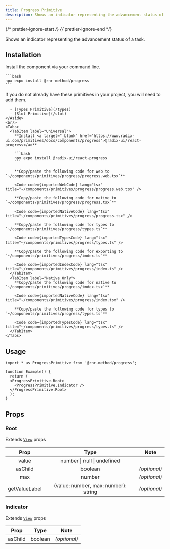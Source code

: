 ```yaml
---
title: Progress Primitive
description: Shows an indicator representing the advancement status of a task.
---
```


{/* prettier-ignore-start */}
{/* prettier-ignore-end */}


Shows an indicator representing the advancement status of a task.

## Installation

<Tabs>
  <TabItem label="NPM">

  Install the component via your command line.

    ```bash
    npx expo install @rnr-method/progress
    ```

  </TabItem>
  <TabItem label="Manual">
    <Aside title="Uses shared primitives">
      If you do not already have these primitives in your project, you will need to add them.

      - [Types Primitive](/types)
      - [Slot Primitive](/slot)
    </Aside>
    <br/>
    <Tabs>
      <TabItem label="Universal">
        **Install <a target="_blank" href="https://www.radix-ui.com/primitives/docs/components/progress">@radix-ui/react-progress</a>**

        ```bash
        npx expo install @radix-ui/react-progress
        ```

        **Copy/paste the following code for web to  `~/components/primitives/progress/progress.web.tsx`**

        <Code code={importedWebCode} lang="tsx" title="~/components/primitives/progress/progress.web.tsx" />

        **Copy/paste the following code for native to  `~/components/primitives/progress/progress.tsx`**

        <Code code={importedNativeCode} lang="tsx" title="~/components/primitives/progress/progress.tsx" />

        **Copy/paste the following code for types to  `~/components/primitives/progress/types.ts`**

        <Code code={importedTypesCode} lang="tsx" title="~/components/primitives/progress/types.ts" />

        **Copy/paste the following code for exporting to  `~/components/primitives/progress/index.ts`**

        <Code code={importedIndexCode} lang="tsx" title="~/components/primitives/progress/index.ts" />
      </TabItem>
      <TabItem label="Native Only">
        **Copy/paste the following code for native to  `~/components/primitives/progress/index.tsx`**

        <Code code={importedNativeCode} lang="tsx" title="~/components/primitives/progress/index.tsx" />

        **Copy/paste the following code for types to  `~/components/primitives/progress/types.ts`**

        <Code code={importedTypesCode} lang="tsx" title="~/components/primitives/progress/types.ts" />
      </TabItem>
    </Tabs>
  </TabItem>
</Tabs>

## Usage

```tsx
import * as ProgressPrimitive from '@rnr-method/progress';

function Example() {
  return (
  <ProgressPrimitive.Root>
    <ProgressPrimitive.Indicator />
  </ProgressPrimitive.Root>
  );
}
```

## Props

### Root

Extends [`View`](https://reactnative.dev/docs/view#props) props

|     Prop      |                 Type                 |     Note     |
| :-----------: | :----------------------------------: | :----------: |
|     value     |     number \| null \| undefined      |              |
|    asChild    |               boolean                | _(optional)_ |
|      max      |                number                | _(optional)_ |
| getValueLabel | (value: number, max: number): string | _(optional)_ |

### Indicator

Extends [`View`](https://reactnative.dev/docs/view#props) props

|  Prop   |  Type   |     Note     |
| :-----: | :-----: | :----------: |
| asChild | boolean | _(optional)_ |